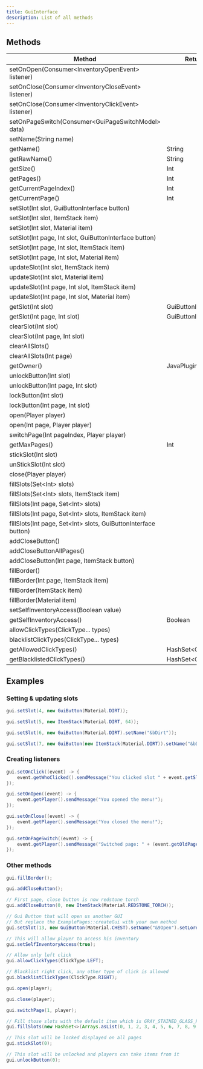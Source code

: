 ```yaml
---
title: GuiInterface
description: List of all methods
---
```


## Methods

| Method | Returns |
| --- | --- |
| setOnOpen(Consumer\<InventoryOpenEvent\> listener) |  |
| setOnClose(Consumer\<InventoryCloseEvent\> listener) |  |
| setOnClose(Consumer\<InventoryClickEvent\> listener) |  |
| setOnPageSwitch(Consumer\<GuiPageSwitchModel\> data) |  |
| setName(String name) |  |
| getName() | String |
| getRawName() | String |
| getSize() | Int |
| getPages() | Int |
| getCurrentPageIndex() | Int |
| getCurrentPage() | Int |
| setSlot(Int slot, GuiButtonInterface button) |  |
| setSlot(Int slot, ItemStack item) |  |
| setSlot(Int slot, Material item) |  |
| setSlot(Int page, Int slot, GuiButtonInterface button) |  |
| setSlot(Int page, Int slot, ItemStack item) |  |
| setSlot(Int page, Int slot, Material item) |  |
| updateSlot(Int slot, ItemStack item) |  |
| updateSlot(Int slot, Material item) |  |
| updateSlot(Int page, Int slot, ItemStack item) |  |
| updateSlot(Int page, Int slot, Material item) |  |
| getSlot(Int slot) | GuiButtonInterface |
| getSlot(Int page, Int slot) | GuiButtonInterface |
| clearSlot(Int slot) |  |
| clearSlot(Int page, Int slot) |  |
| clearAllSlots() |  |
| clearAllSlots(Int page) |  |
| getOwner() | JavaPlugin |
| unlockButton(Int slot) |  |
| unlockButton(Int page, Int slot) |  |
| lockButton(Int slot) |  |
| lockButton(Int page, Int slot) |  |
| open(Player player) |  |
| open(Int page, Player player) |  |
| switchPage(Int pageIndex, Player player) |  |
| getMaxPages() | Int |
| stickSlot(Int slot) |  |
| unStickSlot(Int slot) |  |
| close(Player player) |  |
| fillSlots(Set\<Int\> slots) |  |
| fillSlots(Set\<Int\> slots, ItemStack item) |  |
| fillSlots(Int page, Set\<Int\> slots) |  |
| fillSlots(Int page, Set\<Int\> slots, ItemStack item) |  |
| fillSlots(Int page, Set\<Int\> slots, GuiButtonInterface button) |  |
| addCloseButton() |  |
| addCloseButtonAllPages() |  |
| addCloseButton(Int page, ItemStack button) |  |
| fillBorder() |  |
| fillBorder(Int page, ItemStack item) |  |
| fillBorder(ItemStack item) |  |
| fillBorder(Material item) |  |
| setSelfInventoryAccess(Boolean value) |  |
| getSelfInventoryAccess() | Boolean |
| allowClickTypes(ClickType... types) |  |
| blacklistClickTypes(ClickType... types) |  |
| getAllowedClickTypes() | HashSet\<ClickType\> |
| getBlacklistedClickTypes() | HashSet\<ClickType\> |

## Examples

### Setting & updating slots
```java
gui.setSlot(4, new GuiButton(Material.DIRT));

gui.setSlot(5, new ItemStack(Material.DIRT, 64));

gui.setSlot(6, new GuiButton(Material.DIRT).setName("&bDirt"));

gui.setSlot(7, new GuiButton(new ItemStack(Material.DIRT)).setName("&bDirt").setLore("", "&fIm dirt"));
```

### Creating listeners
```java
gui.setOnClick((event) -> {
    event.getWhoClicked().sendMessage("You clicked slot " + event.getSlot());
});

gui.setOnOpen((event) -> {
    event.getPlayer().sendMessage("You opened the menu!");
});

gui.setOnClose((event) -> {
    event.getPlayer().sendMessage("You closed the menu!");
});

gui.setOnPageSwitch((event) -> {
    event.getPlayer().sendMessage("Switched page: " + (event.getOldPage()) + " -> " + event.getPage());
});
```

### Other methods
```java
gui.fillBorder();

gui.addCloseButton();

// First page, close button is now redstone torch
gui.addCloseButton(0, new ItemStack(Material.REDSTONE_TORCH));

// Gui Button that will open us another GUI
// But replace the ExamplePages::createGui with your own method
gui.setSlot(13, new GuiButton(Material.CHEST).setName("&9Open").setLore("", "&eClick to open another GUI").withRedirect(ExamplePages::createGui));

// This will allow player to access his inventory
gui.setSelfInventoryAccess(true);

// Allow only left click
gui.allowClickTypes(ClickType.LEFT);

// Blacklist right click, any other type of click is allowed
gui.blacklistClickTypes(ClickType.RIGHT);

gui.open(player);

gui.close(player);

gui.switchPage(1, player);

// Fill those slots with the default item which is GRAY_STAINED_GLASS_PANE
gui.fillSlots(new HashSet<>(Arrays.asList(0, 1, 2, 3, 4, 5, 6, 7, 8, 9, 17, 18, 26, 27, 35, 36, 44, 45, 46, 47, 48, 49, 50, 51, 52, 53));

// This slot will be locked displayed on all pages
gui.stickSlot(0);

// This slot will be unlocked and players can take items from it
gui.unlockButton(0);
```